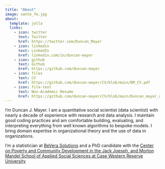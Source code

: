 ```yaml
---
title: "About"
image: sante_fe.jpg
about:
  template: jolla
  links:
    - icon: twitter
      text: Twitter
      href: https://twitter.com/Duncan_Mayer
    - icon: linkedin
      text: LinkedIn
      href: linkedin.com/in/duncan-mayer
    - icon: github
      text: Github
      href: https://github.com/duncan-mayer
    - icon: files
      text: CV
      href: https://github.com/duncan-mayer/CV/blob/main/DM_CV.pdf
    - icon: file-text
      text: Non-Academic Resume
      href: https://github.com/duncan-mayer/CV/blob/main/Duncan_mayer_data_resume.pdf
---
```


I'm Duncan J. Mayer. I am a quantitative social scientist (data scientist) with nearly a decade of experience with research and data analysis. I maintain good coding practices and am comfortable building, evaluating, and interpreting everything from well known algorithms to bespoke models. I bring domain expertise in organizational theory and the use of data in organizations.

I'm a statistician at [BeVera Solutions](https://www.beverasolutions.com/) and a PhD candidate with the [Center on Poverty and Community Development in the Jack Joesph, and Morton Mandel School of Applied Social Sciences at Case Western Reserve University](https://case.edu/socialwork/povertycenter/)
